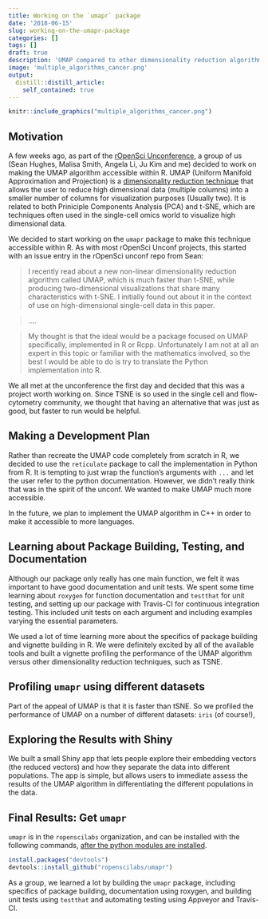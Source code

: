 ```yaml
---
title: Working on the `umapr` package
date: '2018-06-15'
slug: working-on-the-umapr-package
categories: []
tags: []
draft: true
description: 'UMAP compared to other dimensionality reduction algorithms'
image: 'multiple_algorithms_cancer.png'
output:
  distill::distill_article:
    self_contained: true
---
```


```r
knitr::include_graphics("multiple_algorithms_cancer.png")
```

## Motivation

A few weeks ago, as part of the [rOpenSci Unconference](), a group of us (Sean Hughes, Malisa Smith, Angela Li, Ju Kim and me) decided to work on making the UMAP algorithm accessible within R. UMAP (Uniform Manifold Approximation and Projection) is a [dimensionality reduction technique]() that allows the user to reduce high dimensional data (multiple columns) into a smaller number of columns for visualization purposes (Usually two). It is related to both Priniciple Components Analysis (PCA) and t-SNE, which are techniques often used in the single-cell omics world to visualize high dimensional data. 

We decided to start working on the `umapr` package to make this technique accessible within R. As with most rOpenSci Unconf projects, this started with an issue entry in the rOpenSci unconf repo from Sean:

> I recently read about a new non-linear dimensionality reduction algorithm called UMAP, which is much faster than t-SNE, while producing two-dimensional visualizations that share many characteristics with t-SNE. I initially found out about it in the context of use on high-dimensional single-cell data in this paper.

> ....

>My thought is that the ideal would be a package focused on UMAP specifically, implemented in R or Rcpp. Unfortunately I am not at all an expert in this topic or familiar with the mathematics involved, so the best I would be able to do is try to translate the Python implementation into R.

We all met at the unconference the first day and decided that this was a project worth working on. Since TSNE is so used in the single cell and flow-cytometry community, we thought that having an alternative that was just as good, but faster to run would be helpful.

## Making a Development Plan

Rather than recreate the UMAP code completely from scratch in R, we decided to use the `reticulate` package to call the implementation in Python from R. It is tempting to just wrap the function's arguments with `...` and let the user refer to the python documentation. However, we didn't really think that was in the spirit of the unconf. We wanted to make UMAP much more accessible.

In the future, we plan to implement the UMAP algorithm in C++ in order to make it accessible to more languages.

## Learning about Package Building, Testing, and Documentation

Although our package only really has one main function, we felt it was important to have good documentation and unit tests. We spent some time learning about `roxygen` for function documentation and `testthat` for unit testing, and setting up our package with Travis-CI for continuous integration testing. This included unit tests on each argument and including examples varying the essential parameters. 

We used a lot of time learning more about the specifics of package building and vignette building in R. We were definitely excited by all of the available tools and built a vignette profiling the performance of the UMAP algorithm versus other dimensionality reduction techniques, such as TSNE. 

## Profiling `umapr` using different datasets

Part of the appeal of UMAP is that it is faster than tSNE. So we profiled the performance of UMAP on a number of different datasets: `iris` (of course!), 

## Exploring the Results with Shiny

We built a small Shiny app that lets people explore their embedding vectors (the reduced vectors) and how they separate the data into different populations. The app is simple, but allows users to immediate assess the results of the UMAP algorithm in differentiating the different populations in the data. 

## Final Results: Get `umapr`

`umapr` is in the `ropenscilabs` organization, and can be installed with the following commands, [after the python modules are installed](https://github.com/lmcinnes/umap#installing).

```r
install.packages("devtools")
devtools::install_github("ropenscilabs/umapr")
```

As a group, we learned a lot by building the `umapr` package, including specifics of package building, documentation using roxygen, and building unit tests using `testthat` and automating testing using Appveyor and Travis-CI. 



